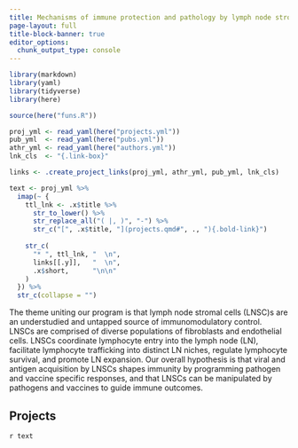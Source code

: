 ```yaml
---
title: Mechanisms of immune protection and pathology by lymph node stromal cells
page-layout: full
title-block-banner: true
editor_options: 
  chunk_output_type: console
---
```


```r
library(markdown)
library(yaml)
library(tidyverse)
library(here)

source(here("funs.R"))

proj_yml <- read_yaml(here("projects.yml"))
pub_yml  <- read_yaml(here("pubs.yml"))
athr_yml <- read_yaml(here("authors.yml"))
lnk_cls  <- "{.link-box}"

links <- .create_project_links(proj_yml, athr_yml, pub_yml, lnk_cls)

text <- proj_yml %>%
  imap(~ {
    ttl_lnk <- .x$title %>%
      str_to_lower() %>%
      str_replace_all("( |, )", "-") %>%
      str_c("[", .x$title, "](projects.qmd#", ., "){.bold-link}")
    
    str_c(
      "* ", ttl_lnk, "  \n",
      links[[.y]],   "  \n",
      .x$short,      "\n\n"
    )
  }) %>%
  str_c(collapse = "")
```

The theme uniting our program is that lymph node stromal cells (LNSC)s are an understudied and untapped source of immunomodulatory control. LNSCs are comprised of diverse populations of fibroblasts and endothelial cells. LNSCs coordinate lymphocyte entry into the lymph node (LN), facilitate lymphocyte trafficking into distinct LN niches, regulate lymphocyte survival, and promote LN expansion. Our overall hypothesis is that viral and antigen acquisition by LNSCs shapes immunity by programming pathogen and vaccine specific responses, and that LNSCs can be manipulated by pathogens and vaccines to guide immune outcomes.

## Projects

`r text`
